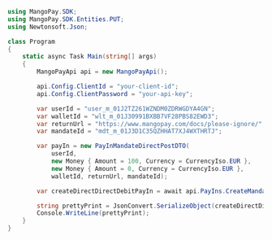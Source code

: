 ```csharp .NET 
using MangoPay.SDK;
using MangoPay.SDK.Entities.PUT;
using Newtonsoft.Json;

class Program
{
    static async Task Main(string[] args)
    {
        MangoPayApi api = new MangoPayApi();

        api.Config.ClientId = "your-client-id";
        api.Config.ClientPassword = "your-api-key";

        var userId = "user_m_01J2TZ261WZNDM0ZDRWGDYA4GN";
        var walletId = "wlt_m_01J30991BXBB7VF28PBS82EWD3";
        var returnUrl = "https://www.mangopay.com/docs/please-ignore/";
        var mandateId = "mdt_m_01J3D1C35QZHHAT7XJ4WXTHRTJ";

        var payIn = new PayInMandateDirectPostDTO(
            userId, 
            new Money { Amount = 100, Currency = CurrencyIso.EUR }, 
            new Money { Amount = 0, Currency = CurrencyIso.EUR }, 
            walletId, returnUrl, mandateId);

        var createDirectDirectDebitPayIn = await api.PayIns.CreateMandateDirectDebitAsync(payIn);

        string prettyPrint = JsonConvert.SerializeObject(createDirectDirectDebitPayIn, Formatting.Indented);
        Console.WriteLine(prettyPrint);
    }
}
```